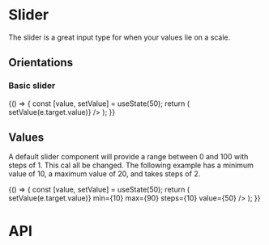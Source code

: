 

<Meta
  title="Forms/Slider"
  component={Slider}
/>


# Slider
The slider is a great input type for when your values lie on a scale.

## Orientations
### Basic slider
<Canvas>
  <Story
    name="Basic slider"
  >
    {() => {
      const [value, setValue] = useState(50);
      return (
        <Slider
          value={value}
          onChange={(e) => setValue(e.target.value)}
        />
      );
    }}
  </Story>
</Canvas>

## Values
A default slider component will provide a range between 0 and 100 with steps of 1. This cal all be changed. The following example has a minimum value of 10, a maximum value of 20, and takes steps of 2.

<Canvas>
  <Story
    name="Custom values"
  >
    {() => {
      const [value, setValue] = useState(50);
      return (
        <Slider
          value={value}
          onChange={(e) => setValue(e.target.value)}
          min={10}
          max={90}
          steps={10}
          value={50}
        />
      );
    }}
  </Story>
</Canvas>

# API
<ArgsTable of={Slider} />
